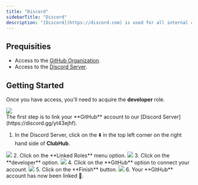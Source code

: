 ```yaml
---
title: "Discord"
sidebarTitle: "Discord"
description: "[Discord](https://discord.com) is used for all internal communication."
---
```


## Prequisities
- Access to the [GitHub Organization](https://github.com/clubhub-space).
- Access to the [Discord Server](https://discord.gg/yt43ejhf).

## Getting Started
Once you have access, you'll need to acquire the **developer** role.
<Frame>
  <img src="/images/introduction/Screenshot 2023-04-16 at 18.17.31.png" />
</Frame>
<br />
The first step is to link your **GitHub** account to our [Discord Server](https://discord.gg/yt43ejhf).

1. In the Discord Server, click on the ⬇️ in the top left corner on the right hand side of **ClubHub**.
<Frame>
  <img src="/images/introduction/Screenshot 2023-04-16 at 17.10.39.png" />
</Frame>
2. Click on the **Linked Roles** menu option.
<Frame>
  <img src="/images/introduction/Screenshot 2023-04-16 at 17.10.56.png" />
</Frame>
3. Click on the **developer** option.
<Frame>
  <img src="/images/introduction/Screenshot 2023-04-16 at 18.02.01.png" />
</Frame>
4. <Tooltip tip="A browser window will open where you'll need to authorize the connection between GitHub and Discord">Click on the **GitHub** option to connect your account.</Tooltip>
<Frame>
  <img src="/images/introduction/Screenshot 2023-04-16 at 18.02.29.png" />
</Frame>
5. Click on the **Finish** button.
<Frame>
  <img src="/images/introduction/Screenshot 2023-04-16 at 18.02.59.png" />
</Frame>
6. Your **GitHub** account has now been linked 🎉.
